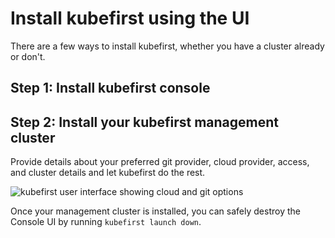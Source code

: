 

# Install kubefirst using the UI

There are a few ways to install kubefirst, whether you have a cluster already or don't.

## Step 1: Install kubefirst console


<Tabs>
    <TabItem value="homebrew" label="New cluster">
      <Homebrew />
    </TabItem>
    <TabItem value="helm" label="Helm">
      <Helm />
    </TabItem>
    <TabItem value="helm-arm" label="Helm (ARM / M1 Mac / M2 Mac)">
      <HelmArm />
    </TabItem>
</Tabs>

## Step 2: Install your kubefirst management cluster

Provide details about your preferred git provider, cloud provider, access, and cluster details and let kubefirst do the rest.

![kubefirst user interface showing cloud and git options](../img/console/installer.png)

Once your management cluster is installed, you can safely destroy the Console UI by running `kubefirst launch down`.
